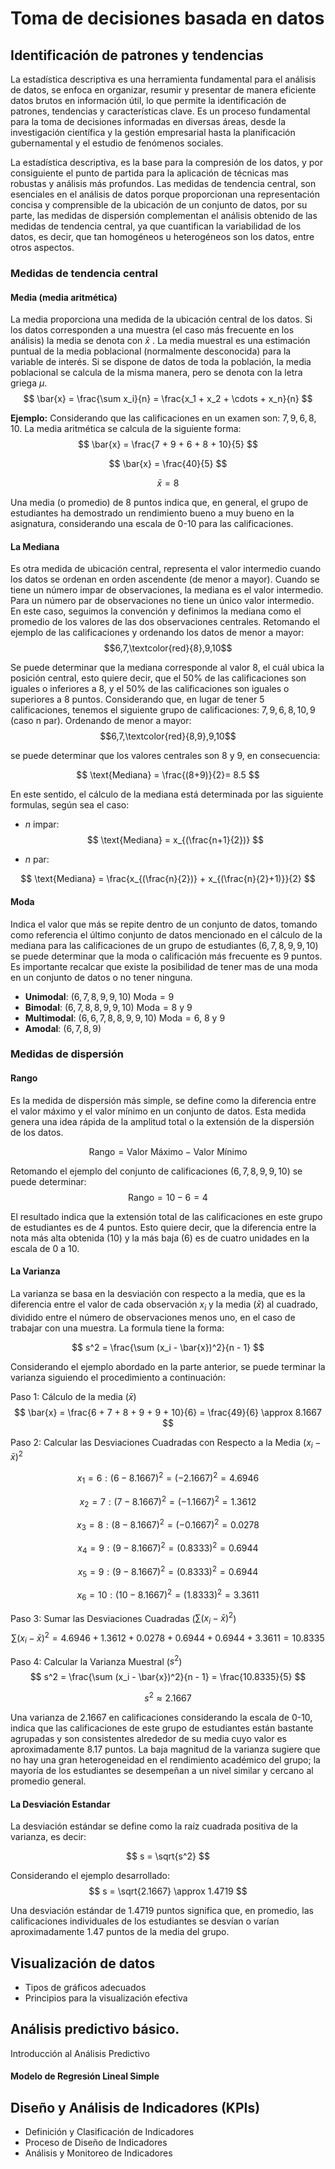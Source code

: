 # Toma de decisiones basada en datos
## Identificación de patrones y tendencias

La estadística descriptiva es una herramienta fundamental para el análisis de datos, se enfoca en organizar, resumir y presentar de manera eficiente datos brutos en información útil, lo que permite la identificación de patrones, tendencias y características clave. Es un proceso fundamental para la toma de decisiones informadas en diversas áreas, desde la investigación científica y la gestión empresarial hasta la planificación gubernamental y el estudio de fenómenos sociales.

La estadística descriptiva, es la base para la compresión de los datos, y por consiguiente el punto de partida para la aplicación de técnicas mas robustas y análisis más profundos. Las medidas de tendencia central, son esenciales en el análisis de datos porque proporcionan una representación concisa y comprensible de la ubicación de un conjunto de datos, por su parte, las medidas de dispersión complementan el análisis obtenido de las medidas de tendencia central, ya que cuantifican la variabilidad de los datos, es decir, que tan homogéneos u heterogéneos son los datos, entre otros aspectos. 
 

### Medidas de tendencia central

#### Media (media aritmética)
La media proporciona una medida de la ubicación central de los datos. Si los datos corresponden a una muestra (el caso más frecuente en los análisis) la media se denota con $\bar{x}$ . La media muestral es una estimación puntual de la media poblacional (normalmente desconocida) para la variable de interés. Si se dispone de datos de toda la población, la media poblacional se calcula de la misma manera, pero se denota con la letra griega $\mu$. 
$$
\bar{x} = \frac{\sum x_i}{n} = \frac{x_1 + x_2 + \cdots + x_n}{n}
$$

**Ejemplo:** Considerando que las calificaciones en un examen son: $7, 9, 6, 8, 10$. La media aritmética se calcula de la siguiente forma:
$$
\bar{x} = \frac{7 + 9 + 6 + 8 + 10}{5}
$$

$$
\bar{x} = \frac{40}{5}
$$

$$
\bar{x} = 8
$$

Una media (o promedio) de $8$ puntos indica que, en general, el grupo de estudiantes ha demostrado un rendimiento bueno a muy bueno en la asignatura, considerando una escala de 0-10 para las calificaciones.


#### La Mediana
Es otra medida de ubicación central, representa el valor intermedio cuando los datos se ordenan en orden ascendente (de menor a mayor). Cuando se tiene un número impar de observaciones, la mediana es el valor intermedio. Para un número par de observaciones no tiene un único valor intermedio. En este caso, seguimos la convención y definimos la mediana como el promedio de los valores de las dos observaciones centrales. Retomando el ejemplo de las calificaciones y ordenando los datos de menor a mayor:
$$6,7,\textcolor{red}{8},9,10$$

Se puede determinar que la mediana corresponde al valor $8$, el cuál ubica la posición central, esto quiere decir, que el 50% de las calificaciones son iguales o inferiores a $8$, y el 50% de las calificaciones son iguales o superiores a $8$ puntos. Considerando que, en lugar de tener 5 calificaciones, tenemos el siguiente grupo de calificaciones: $7,9,6,8,10,9$ (caso n par). Ordenando de menor a mayor:
$$6,7,\textcolor{red}{8,9},9,10$$ 

se puede determinar que los valores centrales son $8$ y $9$, en consecuencia:

$$
\text{Mediana} = \frac{(8+9)}{2}= 8.5
$$
 

En este sentido, el cálculo de la mediana está determinada por las siguiente formulas, según sea el caso:

- $n$ impar: 
$$
\text{Mediana} = x_{(\frac{n+1}{2})}
$$

- $n$ par:

$$
\text{Mediana} = \frac{x_{(\frac{n}{2})} + x_{(\frac{n}{2}+1)}}{2}
$$

#### Moda
Indica el valor que más se repite dentro de un conjunto de datos, tomando como referencia el último conjunto de datos mencionado en el cálculo de la mediana para las calificaciones de un grupo de estudiantes $(6,7,8,9,9,10)$ se puede determinar que la moda o calificación más frecuente es $9$ puntos. Es importante recalcar que existe la posibilidad de tener mas de una moda en un conjunto de datos o no tener ninguna. 

- **Unimodal**: $(6,7,8,9,9,10)$ $\text{Moda} = 9$
- **Bimodal**: $(6,7,8,8,9,9,10)$ $\text{Moda} = 8$ y $9$
- **Multimodal**: $(6,6,7,8,8,9,9,10)$ $\text{Moda} = 6$, $8$ y $9$
- **Amodal**: $(6,7,8,9)$ 


### Medidas de dispersión
#### Rango
Es la medida de dispersión más simple, se define como la diferencia entre el valor máximo y el valor mínimo en un conjunto de datos. Esta medida genera una idea rápida de la amplitud total o la extensión de la dispersión de los datos.

$$
\text{Rango} = \text{Valor Máximo} - \text{Valor Mínimo}
$$

Retomando el ejemplo del conjunto de calificaciones $(6,7,8,9,9,10)$ se puede determinar:
$$
\text{Rango} = 10 - 6 = 4
$$

El resultado indica que la extensión total de las calificaciones en este grupo de estudiantes es de 4 puntos. Esto quiere decir, que la diferencia entre la nota más alta obtenida (10) y la más baja (6) es de cuatro unidades en la escala de 0 a 10.

#### La Varianza
La varianza se basa en la desviación con respecto a la media, que es la diferencia entre el valor de cada observación $x_i$ y la media ($\bar{x}$) al cuadrado, dividido entre el número de observaciones menos uno, en el caso de trabajar con una muestra. La formula tiene la forma: 

$$
s^2 = \frac{\sum (x_i - \bar{x})^2}{n - 1}
$$

Considerando el ejemplo abordado en la parte anterior, se puede terminar la varianza siguiendo el procedimiento a continuación:

Paso 1: Cálculo de la media ($\bar{x}$)
$$ 
\bar{x} = \frac{6 + 7 + 8 + 9 + 9 + 10}{6} = \frac{49}{6} \approx 8.1667 
$$

Paso 2: Calcular las Desviaciones Cuadradas con Respecto a la Media $(x_i - \bar{x})^2$

$$
x_1 = 6: (6 - 8.1667)^2 = (-2.1667)^2 = 4.6946
$$

$$
x_2 = 7: (7 - 8.1667)^2 = (-1.1667)^2 = 1.3612
$$

$$
x_3 = 8: (8 - 8.1667)^2 = (-0.1667)^2 = 0.0278
$$

$$
x_4 = 9: (9 - 8.1667)^2 = (0.8333)^2 = 0.6944
$$

$$
x_5 = 9: (9 - 8.1667)^2 = (0.8333)^2 = 0.6944
$$

$$
x_6 = 10: (10 - 8.1667)^2 = (1.8333)^2 = 3.3611
$$

Paso 3: Sumar las Desviaciones Cuadradas ($\sum (x_i - \bar{x})^2$)
$$
\sum (x_i - \bar{x})^2 = 4.6946 + 1.3612 + 0.0278 + 0.6944 + 0.6944 + 3.3611 = 10.8335
$$

Paso 4: Calcular la Varianza Muestral ($s^2$)
$$
s^2 = \frac{\sum (x_i - \bar{x})^2}{n - 1} = \frac{10.8335}{5}
$$

$$
s^2 \approx 2.1667
$$

Una varianza de 2.1667 en calificaciones considerando la escala de 0-10,  indica que las calificaciones de este grupo de estudiantes están bastante agrupadas y son consistentes alrededor de su media cuyo valor es aproximadamente 8.17 puntos. La baja magnitud de la varianza sugiere que no hay una gran heterogeneidad en el rendimiento académico del grupo; la mayoría de los estudiantes se desempeñan a un nivel similar y cercano al promedio general.

#### La Desviación Estandar
La desviación estándar se define como la raíz cuadrada positiva de la varianza, es decir:

$$
s = \sqrt{s^2}
$$

Considerando el ejemplo desarrollado: 
$$
s = \sqrt{2.1667} \approx 1.4719
$$

Una desviación estándar de 1.4719 puntos significa que, en promedio, las calificaciones individuales de los estudiantes se desvían o varían aproximadamente 1.47 puntos de la media del grupo.

## Visualización de datos

- Tipos de gráficos adecuados
- Principios para la visualización efectiva

## Análisis predictivo básico. 

Introducción al Análisis Predictivo

#### Modelo de Regresión Lineal Simple

## Diseño y Análisis de Indicadores (KPIs)
- Definición y Clasificación de Indicadores
- Proceso de Diseño de Indicadores
- Análisis y Monitoreo de Indicadores


